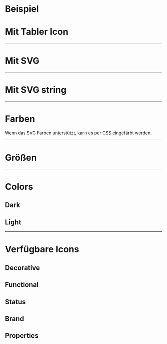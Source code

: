 # Beispiel

<LiveCodeEditor />

# Mit Tabler Icon

<LiveCodeEditor example="tabler" editorCollapsed />

---

# Mit SVG

<LiveCodeEditor example="svg" editorCollapsed />

---

# Mit SVG string

<LiveCodeEditor example="svg-string" editorCollapsed />

---

# Farben

Wenn das SVG Farben unterstützt, kann es per CSS eingefärbt werden.

<LiveCodeEditor example="coloring" editorCollapsed />

---

# Größen

<LiveCodeEditor example="sizes" editorCollapsed />

---

# Colors

## Dark

<LiveCodeEditor example="dark" bgColor="light" editorCollapsed />

## Light

<LiveCodeEditor example="light" bgColor="dark" editorCollapsed />

---

# Verfügbare Icons

## Decorative

<LiveCodeEditor example="decorative" editorCollapsed />

## Functional

<LiveCodeEditor example="functional" editorCollapsed />

## Status

<LiveCodeEditor example="states" editorCollapsed />

## Brand

<LiveCodeEditor example="brand" editorCollapsed />

## Properties

<PropertiesTables />
